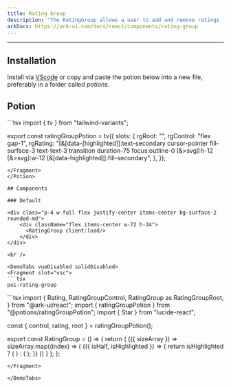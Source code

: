 ```yaml
---
title: Rating Group
description: "The RatingGroup allows a user to add and remove ratings for an item."
arkDocs: https://ark-ui.com/docs/react/components/rating-group
---
```


---


<div class="p-4 w-full flex justify-center items-center bg-surface-2 rounded-md">
    <div className="flex items-center w-72 h-24">
      <RatingGroup client:load/>
    </div>
</div>

## Installation

Install via [VScode](/docs/getting-started/vsc) or copy and paste the potion below into a new file, preferably in a folder called *potions*.

## Potion 

<Potion>
<Fragment slot="contentSlot">
```tsx
import { tv } from "tailwind-variants";

export const ratingGroupPotion = tv({
  slots: {
    rgRoot: "",
    rgControl: "flex gap-1",
    rgRating:
      "[&[data-[highlighted]]:text-secondary cursor-pointer fill-surface-3 text-text-3 transition duration-75  focus:outline-0 [&>svg]:h-12 [&>svg]:w-12 [&[data-highlighted]]:fill-secondary",
  },
});

```
</Fragment>
</Potion>

## Components 

### Default

<div class="p-4 w-full flex justify-center items-center bg-surface-2 rounded-md">
    <div className="flex items-center w-72 h-24">
      <RatingGroup client:load/>
    </div>
</div>

<br />

<DemoTabs vueDisabled solidDisabled>
<Fragment slot="vsc">
```tsx
pui-rating-group 
```
</Fragment>
<Fragment slot="react">
```tsx
import {
  Rating,
  RatingGroupControl,
  RatingGroup as RatingGroupRoot,
} from "@ark-ui/react";
import { ratingGroupPotion } from "@potions/ratingGroupPotion";
import { Star } from "lucide-react";

const { control, rating, root } = ratingGroupPotion();

export const RatingGroup = () => {
  return (
    <RatingGroupRoot max={5} defaultValue={4} className={root()}>
      <RatingGroupControl className={control()}>
        {({ sizeArray }) =>
          sizeArray.map((index) => (
            <Rating className={rating()} key={index} index={index}>
              {({ isHalf, isHighlighted }) => {
                return isHighlighted ? (
                  <Star className="fill-secondary text-secondary" />
                ) : (
                  <Star className="stroke-surface-4" />
                );
              }}
            </Rating>
          ))
        }
      </RatingGroupControl>
    </RatingGroupRoot>
  );
};

```
</Fragment>

</DemoTabs>


